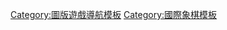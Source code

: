{{template category
|type  = navbox
|topic = 
}}

[[Category:圖版遊戲導航模板|Category:圖版遊戲導航模板]]
[[Category:國際象棋模板|Category:國際象棋模板]]